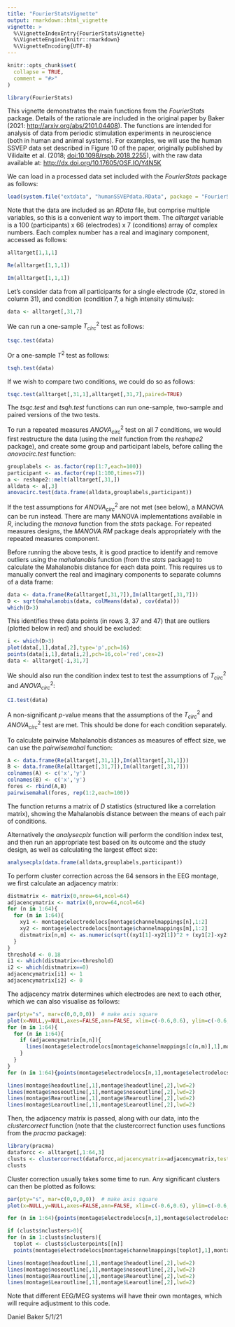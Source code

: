 ```yaml
---
title: "FourierStatsVignette"
output: rmarkdown::html_vignette
vignette: >
  %\VignetteIndexEntry{FourierStatsVignette}
  %\VignetteEngine{knitr::rmarkdown}
  %\VignetteEncoding{UTF-8}
---
```


```r
knitr::opts_chunk$set(
  collapse = TRUE,
  comment = "#>"
)
```

```r
library(FourierStats)
```

This vignette demonstrates the main functions from the _FourierStats_ package. Details of the rationale are included in the original paper by Baker (2021: [http://arxiv.org/abs/2101.04408](http://arxiv.org/abs/2101.04408)). The functions are intended for analysis of data from periodic stimulation experiments in neuroscience (both in human and animal systems). For examples, we will use the human SSVEP data set described in Figure 10 of the paper, originally published by Vilidaite et al. (2018; [doi:10.1098/rspb.2018.2255](http://doi.org/10.1098/rspb.2018.2255)), with the raw data available at: [http://dx.doi.org/10.17605/OSF.IO/Y4N5K](http://dx.doi.org/10.17605/OSF.IO/Y4N5K)

We can load in a processed data set included with the _FourierStats_ package as follows:

```r
load(system.file("extdata", "humanSSVEPdata.RData", package = "FourierStats"))
```

Note that the data are included as an _RData_ file, but comprise multiple variables, so this is a convenient way to import them. The _alltarget_ variable is a 100 (participants) x 66 (electrodes) x 7 (conditions) array of complex numbers. Each complex number has a real and imaginary component, accessed as follows:

```r
alltarget[1,1,1]

Re(alltarget[1,1,1])

Im(alltarget[1,1,1])

```

Let's consider data from all participants for a single electrode (_Oz_, stored in column 31), and condition (condition 7, a high intensity stimulus):

```r
data <- alltarget[,31,7]

```

We can run a one-sample $T^2_{circ}$ test as follows:

```r
tsqc.test(data)

```

Or a one-sample $T^2$ test as follows:

```r
tsqh.test(data)

```

If we wish to compare two conditions, we could do so as follows:

```r
tsqc.test(alltarget[,31,1],alltarget[,31,7],paired=TRUE)

```

The _tsqc.test_ and _tsqh.test_ functions can run one-sample, two-sample and paired versions of the two tests.

To run a repeated measures $ANOVA^2_{circ}$ test on all 7 conditions, we would first restructure the data (using the _melt_ function from the _reshape2_ package), and create some group and participant labels, before calling the _anovacirc.test_ function:

```r
grouplabels <- as.factor(rep(1:7,each=100))
participant <- as.factor(rep(1:100,times=7))
a <- reshape2::melt(alltarget[,31,])
alldata <- a[,3]
anovacirc.test(data.frame(alldata,grouplabels,participant))

```

If the test assumptions for $ANOVA^2_{circ}$ are not met (see below), a MANOVA can be run instead. There are many MANOVA implementations available in _R_, including the _manova_ function from the _stats_ package. For repeated measures designs, the _MANOVA.RM_ package deals appropriately with the repeated measures component.

Before running the above tests, it is good practice to identify and remove outliers using the _mahalanobis_ function (from the _stats_ package) to calculate the Mahalanobis distance for each data point. This requires us to manually convert the real and imaginary components to separate columns of a data frame:

```r
data <- data.frame(Re(alltarget[,31,7]),Im(alltarget[,31,7]))
D <- sqrt(mahalanobis(data, colMeans(data), cov(data)))
which(D>3)

```

This identifies three data points (in rows 3, 37 and 47) that are outliers (plotted below in red) and should be excluded:

```r
i <- which(D>3)
plot(data[,1],data[,2],type='p',pch=16)
points(data[i,1],data[i,2],pch=16,col='red',cex=2)
data <- alltarget[-i,31,7]

```

We should also run the condition index test to test the assumptions of $T^2_{circ}$ and $ANOVA^2_{circ}$:

```r
CI.test(data)

```

A non-significant _p_-value means that the assumptions of the $T^2_{circ}$ and $ANOVA^2_{circ}$ test are met. This should be done for each condition separately.

To calculate pairwise Mahalanobis distances as measures of effect size, we can use the _pairwisemahal_ function:

```r
A <- data.frame(Re(alltarget[,31,1]),Im(alltarget[,31,1]))
B <- data.frame(Re(alltarget[,31,7]),Im(alltarget[,31,7]))
colnames(A) <- c('x','y')
colnames(B) <- c('x','y')
fores <- rbind(A,B)
pairwisemahal(fores, rep(1:2,each=100))

```

The function returns a matrix of _D_ statistics (structured like a correlation matrix), showing the Mahalanobis distance between the means of each pair of conditions.

Alternatively the _analysecplx_ function will perform the condition index test, and then run an appropriate test based on its outcome and the study design, as well as calculating the largest effect size: 

```r
analysecplx(data.frame(alldata,grouplabels,participant))

```

To perform cluster correction across the 64 sensors in the EEG montage, we first calculate an adjacency matrix:

```r
distmatrix <- matrix(0,nrow=64,ncol=64)
adjacencymatrix <- matrix(0,nrow=64,ncol=64)
for (n in 1:64){
  for (m in 1:64){
    xy1 <- montage$electrodelocs[montage$channelmappings[n],1:2]
    xy2 <- montage$electrodelocs[montage$channelmappings[m],1:2]
    distmatrix[n,m] <- as.numeric(sqrt((xy1[1]-xy2[1])^2 + (xy1[2]-xy2[2])^2))
  }
}
threshold <- 0.18
i1 <- which(distmatrix<=threshold)
i2 <- which(distmatrix==0)
adjacencymatrix[i1] <- 1
adjacencymatrix[i2] <- 0

```

The adjacency matrix determines which electrodes are next to each other, which we can also visualise as follows:

```r
par(pty="s", mar=c(0,0,0,0))  # make axis square
plot(x=NULL,y=NULL,axes=FALSE,ann=FALSE, xlim=c(-0.6,0.6), ylim=c(-0.6,0.6))
for (m in 1:64){
  for (n in 1:64){
    if (adjacencymatrix[m,n]){
      lines(montage$electrodelocs[montage$channelmappings[c(n,m)],1],montage$electrodelocs[montage$channelmappings[c(n,m)],2])
    }
  }
}
for (n in 1:64){points(montage$electrodelocs[n,1],montage$electrodelocs[n,2],pch=16)}

lines(montage$headoutline[,1],montage$headoutline[,2],lwd=2)
lines(montage$noseoutline[,1],montage$noseoutline[,2],lwd=2)
lines(montage$Rearoutline[,1],montage$Rearoutline[,2],lwd=2)
lines(montage$Learoutline[,1],montage$Learoutline[,2],lwd=2)

```

Then, the adjacency matrix is passed, along with our data, into the _clustercorrect_ function (note that the clustercorrect function uses functions from the _pracma_ package):

```r
library(pracma)
dataforcc <- alltarget[,1:64,3]
clusts <- clustercorrect(dataforcc,adjacencymatrix=adjacencymatrix,testtype=3,nresamples=1000)
clusts

```

Cluster correction usually takes some time to run. Any significant clusters can then be plotted as follows:

```r
par(pty="s", mar=c(0,0,0,0))  # make axis square
plot(x=NULL,y=NULL,axes=FALSE,ann=FALSE, xlim=c(-0.6,0.6), ylim=c(-0.6,0.6))

for (n in 1:64){points(montage$electrodelocs[n,1],montage$electrodelocs[n,2],pch=16,col='grey')}

if (clusts$nclusters>0){
for (n in 1:clusts$nclusters){
  toplot <- clusts$clusterpoints[[n]]
  points(montage$electrodelocs[montage$channelmappings[toplot],1],montage$electrodelocs[montage$channelmappings[toplot],2],pch=16,col='blue')}}

lines(montage$headoutline[,1],montage$headoutline[,2],lwd=2)
lines(montage$noseoutline[,1],montage$noseoutline[,2],lwd=2)
lines(montage$Rearoutline[,1],montage$Rearoutline[,2],lwd=2)
lines(montage$Learoutline[,1],montage$Learoutline[,2],lwd=2)

```

Note that different EEG/MEG systems will have their own montages, which will require adjustment to this code.

Daniel Baker 5/1/21
